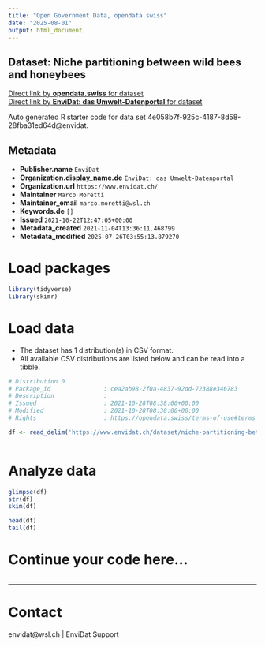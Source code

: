 ```yaml
---
title: "Open Government Data, opendata.swiss"
date: "2025-08-01"
output: html_document
---
```


## Dataset: Niche partitioning between wild bees and honeybees



[Direct link by **opendata.swiss** for dataset](https://opendata.swiss/de/dataset/niche-partitioning-between-wild-bees-and-honeybees)<br>
[Direct link by **EnviDat: das Umwelt-Datenportal** for dataset](https://www.envidat.ch/#/metadata/niche-partitioning-between-wild-bees-and-honeybees)

Auto generated R starter code for data set 4e058b7f-925c-4187-8d58-28fba31ed64d@envidat.

## Metadata

- **Publisher.name** `EnviDat`
- **Organization.display_name.de** `EnviDat: das Umwelt-Datenportal`
- **Organization.url** `https://www.envidat.ch/`
- **Maintainer** `Marco Moretti`
- **Maintainer_email** `marco.moretti@wsl.ch`
- **Keywords.de** `[]`
- **Issued** `2021-10-22T12:47:05+00:00`
- **Metadata_created** `2021-11-04T13:36:11.468799`
- **Metadata_modified** `2025-07-26T03:55:13.879270`


# Load packages

```r

library(tidyverse)
library(skimr)

```

# Load data

-   The dataset has 1 distribution(s) in CSV format.
-   All available CSV distributions are listed below and can be read into a tibble.

```r

# Distribution 0
# Package_id               : cea2ab98-2f0a-4837-92dd-72388e346783
# Description              : 
# Issued                   : 2021-10-28T08:38:00+00:00
# Modified                 : 2021-10-28T08:38:00+00:00
# Rights                   : https://opendata.swiss/terms-of-use#terms_open

df <- read_delim('https://www.envidat.ch/dataset/niche-partitioning-between-wild-bees-and-honeybees/resource/63ee6a25-0fef-4f42-95de-e835d7fb0c94')



```

# Analyze data

```r

glimpse(df)
str(df)
skim(df)

head(df)
tail(df)

```

# Continue your code here...

```r

```

------------------------------------------------------------------------

# Contact

envidat@wsl.ch | EnviDat Support
